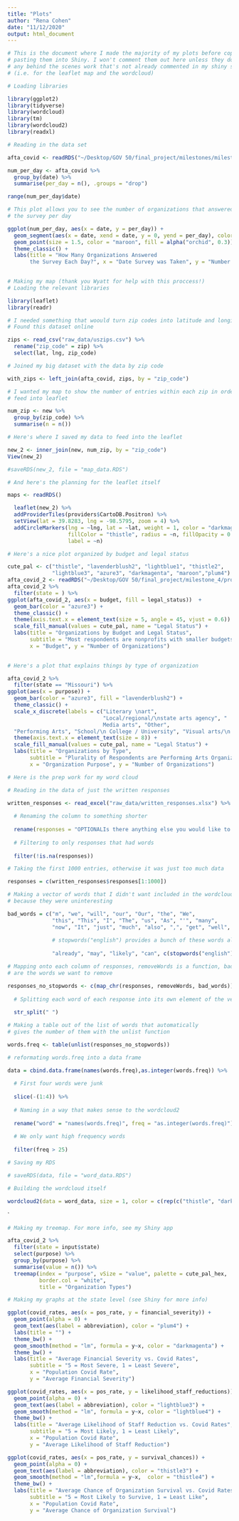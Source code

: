 ```yaml
---
title: "Plots"
author: "Rena Cohen"
date: "11/12/2020"
output: html_document
---
```


```r
# This is the document where I made the majority of my plots before copy and
# pasting them into Shiny. I won't comment them out here unless they do 
# any behind the scenes work that's not already commented in my shiny server
# (i.e. for the leaflet map and the wordcloud)

# Loading libraries

library(ggplot2)
library(tidyverse)
library(wordcloud)
library(tm)
library(wordcloud2)
library(readxl)

# Reading in the data set

afta_covid <- readRDS("~/Desktop/GOV 50/final_project/milestones/milestone_4/processed_data/afta_covid.RDS")

num_per_day <- afta_covid %>%
  group_by(date) %>%
  summarise(per_day = n(), .groups = "drop")

range(num_per_day$date)
```

```r
# This plot allows you to see the number of organizations that answered 
# the survey per day

ggplot(num_per_day, aes(x = date, y = per_day)) +
  geom_segment(aes(x = date, xend = date, y = 0, yend = per_day), color = "thistle") +
  geom_point(size = 1.5, color = "maroon", fill = alpha("orchid", 0.3)) +
  theme_classic() +
  labs(title = "How Many Organizations Answered 
       the Survey Each Day?", x = "Date Survey was Taken", y = "Number of Responses")
  
```



```r
# Making my map (thank you Wyatt for help with this proccess!)
# Loading the relevant libraries

library(leaflet)
library(readr)

# I needed something that woould turn zip codes into latitude and longitude.
# Found this dataset online

zips <- read_csv("raw_data/uszips.csv") %>%
  rename("zip_code" = zip) %>%
  select(lat, lng, zip_code)

# Joined my big dataset with the data by zip code

with_zips <- left_join(afta_covid, zips, by = "zip_code")

# I wanted my map to show the number of entries within each zip in order to
# feed into leaflet

num_zip <- new %>%
  group_by(zip_code) %>%
  summarise(n = n())

# Here's where I saved my data to feed into the leaflet

new_2 <- inner_join(new, num_zip, by = "zip_code")
View(new_2)

#saveRDS(new_2, file = "map_data.RDS")

# And here's the planning for the leaflet itself

maps <- readRDS()

  leaflet(new_2) %>% 
  addProviderTiles(providers$CartoDB.Positron) %>%
  setView(lat = 39.8283, lng = -98.5795, zoom = 4) %>%
  addCircleMarkers(lng = ~lng, lat = ~lat, weight = 1, color = "darkmagenta", 
                   fillColor = "thistle", radius = ~n, fillOpacity = 0.5, 
                   label = ~n)
```



```r
# Here's a nice plot organized by budget and legal status

cute_pal <- c("thistle", "lavenderblush2", "lightblue1", "thistle2", 
              "lightblue3", "azure3", "darkmagenta", "maroon","plum4")
afta_covid_2 <- readRDS("~/Desktop/GOV 50/final_project/milestone_4/processed_data/afta_covid_2.RDS")
afta_covid_2 %>%
  filter(state = ) %>%
ggplot(afta_covid_2, aes(x = budget, fill = legal_status))  + 
  geom_bar(color = "azure3") +
  theme_classic() +
  theme(axis.text.x = element_text(size = 5, angle = 45, vjust = 0.6)) +
  scale_fill_manual(values = cute_pal, name = "Legal Status") +
  labs(title = "Organizations by Budget and Legal Status",
       subtitle = "Most respondents are nonprofits with smaller budgets",
       x = "Budget", y = "Number of Organizations")
  
```

```r
# Here's a plot that explains things by type of organization

afta_covid_2 %>%
  filter(state == "Missouri") %>%
ggplot(aes(x = purpose)) + 
  geom_bar(color = "azure3", fill = "lavenderblush2") +
  theme_classic() +
  scale_x_discrete(labels = c("Literary \nart", 
                              "Local/regional/\nstate arts agency", "
                              Media arts", "Other",
  "Performing Arts", "School/\n College / University", "Visual arts/\n Museum")) + 
  theme(axis.text.x = element_text(size = 8)) +
  scale_fill_manual(values = cute_pal, name = "Legal Status") +
  labs(title = "Organizations by Type",
       subtitle = "Plurality of Respondents are Performing Arts Organizations",
       x = "Organization Purpose", y = "Number of Organizations")

```


```r
# Here is the prep work for my word cloud

# Reading in the data of just the written responses

written_responses <- read_excel("raw_data/written_responses.xlsx") %>%
  
  # Renaming the column to something shorter
  
  rename(responses = "OPTIONALIs there anything else you would like to share about the impact of COVID-19 on your organization?") %>%
  
  # Filtering to only responses that had words
  
  filter(!is.na(responses))

# Taking the first 1000 entries, otherwise it was just too much data

responses = c(written_responses$responses[1:1000])

# Making a vector of words that I didn't want included in the wordcloud
# because they were uninteresting

bad_words = c("m", "we", "will", "our", "Our", "the", "We", 
              "this", "This", "I", "The", "us", "As", "'", "many", 
              "now", "It", "just", "much", "also", ",", "get", "well", 
              
              # stopwords("english") provides a bunch of these words already
              
              "already", "may", "likely", "can", c(stopwords("english")))

# Mapping onto each column of responses, removeWords is a function, bad_words
# are the words we want to remove

responses_no_stopwords <- c(map_chr(responses, removeWords, bad_words)) %>%
  
  # Splitting each word of each response into its own element of the vector
  
  str_split(" ") 

# Making a table out of the list of words that automatically
# gives the number of them with the unlist function

words.freq <- table(unlist(responses_no_stopwords))

# reformating words.freq into a data frame

data = cbind.data.frame(names(words.freq),as.integer(words.freq)) %>%
  
  # First four words were junk
  
  slice(-(1:4)) %>%
  
  # Naming in a way that makes sense to the wordcloud2
  
  rename("word" = "names(words.freq)", freq = "as.integer(words.freq)") %>%
  
  # We only want high frequency words
  
  filter(freq > 25) 

# Saving my RDS

# saveRDS(data, file = "word_data.RDS")

# Building the wordcloud itself

wordcloud2(data = word_data, size = 1, color = c(rep(c("thistle", "darkmagenta", "lightsteelblue", 	"#DDA0DD", "#d9d9d9"), 100)), shape = "circle")


```

`
```r
# Making my treemap. For more info, see my Shiny app

afta_covid_2 %>%
  filter(state = input$state)
  select(purpose) %>%
  group_by(purpose) %>%
  summarise(value = n()) %>%
  treemap(index = "purpose", vSize = "value", palette = cute_pal_hex,
          border.col = "white", 
          title = "Organization Types")
```


```r
# Making my graphs at the state level (see Shiny for more info)

ggplot(covid_rates, aes(x = pos_rate, y = financial_severity)) +
  geom_point(alpha = 0) + 
  geom_text(aes(label = abbreviation), color = "plum4") +
  labs(title = "") +
  theme_bw() +
  geom_smooth(method = "lm", formula = y~x, color = "darkmagenta") +
  theme_bw() +
  labs(title = "Average Financial Severity vs. Covid Rates",
       subtitle = "5 = Most Severe, 1 = Least Severe", 
       x = "Population Covid Rate",
       y = "Average Financial Severity")

ggplot(covid_rates, aes(x = pos_rate, y = likelihood_staff_reductions)) +
  geom_point(alpha = 0) + 
  geom_text(aes(label = abbreviation), color = "lightblue3") +
  geom_smooth(method = "lm", formula = y~x, color = "lightblue4") +
  theme_bw() +
  labs(title = "Average Likelihood of Staff Reduction vs. Covid Rates",
       subtitle = "5 = Most Likely, 1 = Least Likely", 
       x = "Population Covid Rate",
       y = "Average Likelihood of Staff Reduction")

ggplot(covid_rates, aes(x = pos_rate, y = survival_chances)) +
  geom_point(alpha = 0) + 
  geom_text(aes(label = abbreviation), color = "thistle3") +
  geom_smooth(method = "lm",formula = y~x,  color = "thistle4") +
  theme_bw() +
  labs(title = "Average Chance of Organization Survival vs. Covid Rates",
       subtitle = "5 = Most Likely to Survive, 1 = Least Like", 
       x = "Population Covid Rate",
       y = "Average Chance of Organization Survival")

```

